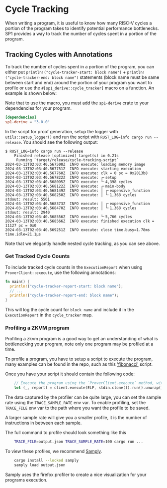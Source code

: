 
# Cycle Tracking

When writing a program, it is useful to know how many RISC-V cycles a portion of the program takes to identify potential performance bottlenecks. SP1 provides a way to track the number of cycles spent in a portion of the program.

## Tracking Cycles with Annotations

To track the number of cycles spent in a portion of the program, you can either put `println!("cycle-tracker-start: block name")` + `println!("cycle-tracker-end: block name")` statements (block name must be same between start and end) around the portion of your program you want to profile or use the `#[sp1_derive::cycle_tracker]` macro on a function. An example is shown below:

<Example/>

Note that to use the macro, you must add the `sp1-derive` crate to your dependencies for your program.

```toml
[dependencies]
sp1-derive = "3.0.0"
```

In the script for proof generation, setup the logger with `utils::setup_logger()` and run the script with `RUST_LOG=info cargo run --release`. You should see the following output:

```
$ RUST_LOG=info cargo run --release
    Finished release [optimized] target(s) in 0.21s
     Running `target/release/cycle-tracking-script`
2024-03-13T02:03:40.567500Z  INFO execute: loading memory image
2024-03-13T02:03:40.567751Z  INFO execute: starting execution
2024-03-13T02:03:40.567760Z  INFO execute: clk = 0 pc = 0x2013b8
2024-03-13T02:03:40.567822Z  INFO execute: ┌╴setup
2024-03-13T02:03:40.568095Z  INFO execute: └╴4,398 cycles
2024-03-13T02:03:40.568122Z  INFO execute: ┌╴main-body
2024-03-13T02:03:40.568149Z  INFO execute: │ ┌╴expensive_function
2024-03-13T02:03:40.568250Z  INFO execute: │ └╴1,368 cycles
stdout: result: 5561
2024-03-13T02:03:40.568373Z  INFO execute: │ ┌╴expensive_function
2024-03-13T02:03:40.568470Z  INFO execute: │ └╴1,368 cycles
stdout: result: 2940
2024-03-13T02:03:40.568556Z  INFO execute: └╴5,766 cycles
2024-03-13T02:03:40.568566Z  INFO execute: finished execution clk = 11127 pc = 0x0
2024-03-13T02:03:40.569251Z  INFO execute: close time.busy=1.78ms time.idle=21.1µs
```

Note that we elegantly handle nested cycle tracking, as you can see above.

### Get Tracked Cycle Counts

To include tracked cycle counts in the `ExecutionReport` when using `ProverClient::execute`, use the following annotations:

```rust
fn main() {
  println!("cycle-tracker-report-start: block name");
  // ...
  println!("cycle-tracker-report-end: block name");
}
```

This will log the cycle count for `block name` and include it in the `ExecutionReport` in the `cycle_tracker` map.

### Profiling a ZKVM program 

Profiling a zkvm program is a good way to get an understanding of what is bottlenecking your program, note only one program may be profiled at a time.

To profile a program, you have to setup a script to execute the program, 
many examples can be found in the repo, such as this ['fibonacci'](https://github.com/succinctlabs/sp1/blob/12f212e386ae4c2da30cf6a61a7d87615d56bdac/examples/fibonacci/script/src/main.rs#L22) script.

Once you have your script it should contain the following code:
```rs 
    // Execute the program using the `ProverClient.execute` method, without generating a proof.
    let (_, report) = client.execute(ELF, stdin.clone()).run().unwrap();
```

The data captured by the profiler can be quite large, you can set the sample rate using the `TRACE_SAMPLE_RATE` env var.
To enable profiling, set the `TRACE_FILE` env var to the path where you want the profile to be saved.

A larger sample rate will give you a smaller profile, it is the number of instructions in between each sample.

The full command to profile should look something like this
```sh
    TRACE_FILE=output.json TRACE_SAMPLE_RATE=100 cargo run ...
```

To view these profiles, we recommend [Samply](https://github.com/mstange/samply).
```sh
    cargo install --locked samply
    samply load output.json
```

Samply uses the firefox profiler to create a nice visualization for your programs execution.
